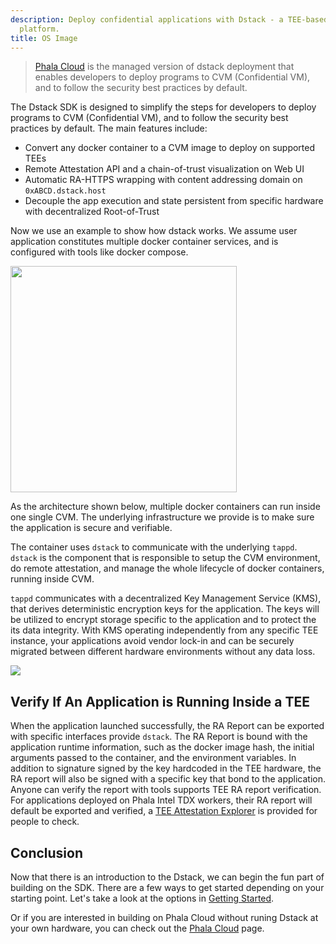 ```yaml
---
description: Deploy confidential applications with Dstack - a TEE-based infrastructure
  platform.
title: OS Image
---
```


> [Phala Cloud](/) is the managed version of dstack deployment that enables developers to deploy programs to CVM (Confidential VM), and to follow the security best practices by default.

The Dstack SDK is designed to simplify the steps for developers to deploy programs to CVM (Confidential VM), and to follow the security best practices by default. The main features include:

* Convert any docker container to a CVM image to deploy on supported TEEs
* Remote Attestation API and a chain-of-trust visualization on Web UI
* Automatic RA-HTTPS wrapping with content addressing domain on `0xABCD.dstack.host`
* Decouple the app execution and state persistent from specific hardware with decentralized Root-of-Trust

Now we use an example to show how dstack works. We assume user application constitutes multiple docker container services, and is configured with tools like docker compose.

<Frame>
    <img src="/images/dstack-cvm (1).png" alt="" width="362" />
</Frame>

As the architecture shown below, multiple docker containers can run inside one single CVM. The underlying infrastructure we provide is to make sure the application is secure and verifiable.

The container uses `dstack` to communicate with the underlying `tappd`. `dstack` is the component that is responsible to setup the CVM environment, do remote attestation, and manage the whole lifecycle of docker containers, running inside CVM.

`tappd` communicates with a decentralized Key Management Service (KMS), that derives deterministic encryption keys for the application. The keys will be utilized to encrypt storage specific to the application and to protect the its data integrity. With KMS operating independently from any specific TEE instance, your applications avoid vendor lock-in and can be securely migrated between different hardware environments without any data loss.

<Frame>
    <img src="/images/dstack-cvm-arch.png" />
</Frame>

## Verify If An Application is Running Inside a TEE

When the application launched successfully, the RA Report can be exported with specific interfaces provide `dstack`. The RA Report is bound with the application runtime information, such as the docker image hash, the initial arguments passed to the container, and the environment variables. In addition to signature signed by the key hardcoded in the TEE hardware, the RA report will also be signed with a specific key that bond to the application. Anyone can verify the report with tools supports TEE RA report verification. For applications deployed on Phala Intel TDX workers, their RA report will default be exported and verified, a [TEE Attestation Explorer](https://ra-quote-explorer.vercel.app/) is provided for people to check.

## Conclusion

Now that there is an introduction to the Dstack, we can begin the fun part of building on the SDK. There are a few ways to get started depending on your starting point. Let's take a look at the options in [Getting Started](/phala-cloud/getting-started/overview).

Or if you are interested in building on Phala Cloud without runing Dstack at your own hardware, you can check out the [Phala Cloud](/) page.
